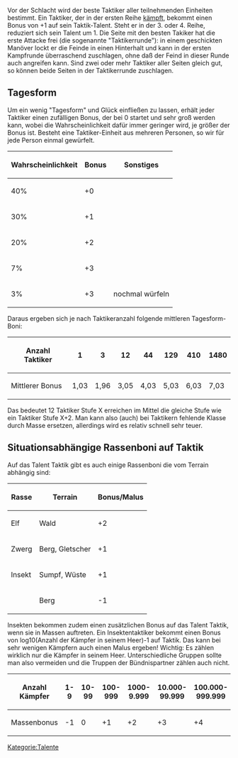 Vor der Schlacht wird der beste Taktiker aller teilnehmenden Einheiten bestimmt. Ein Taktiker, der in der ersten Reihe [[KÄMPFE|kämpft]], bekommt einen Bonus von +1 auf sein Taktik-Talent. Steht er in der 3. oder 4. Reihe, reduziert sich sein Talent um 1. Die Seite mit den besten Takiker hat die erste Attacke frei (die sogenannte "Taktikerrunde"): in einem geschickten Manöver lockt er die Feinde in einen Hinterhalt und kann in der ersten Kampfrunde überraschend zuschlagen, ohne daß der Feind in dieser Runde auch angreifen kann. Sind zwei oder mehr Taktiker aller Seiten gleich gut, so können beide Seiten in der Taktikerrunde zuschlagen.

== Tagesform ==
Um ein wenig "Tagesform" und Glück einfließen zu lassen, erhält jeder Taktiker einen zufälligen Bonus, der bei 0 startet und sehr groß werden kann, wobei die Wahrscheinlichkeit dafür immer geringer wird, je größer der Bonus ist. Besteht eine Taktiker-Einheit aus mehreren Personen, so wir für jede Person einmal gewürfelt. 

{{Geruecht|author=Ralf D.|text=Einem alten Announce bei der Einführung des "Tagesform"-Bonus zufolge sind die Wahrscheinlichkeit so verteilt (Diese Parameter können von der Spielleitung jederzeit verändert werden, und bereits jetzt nicht mehr gültig sein!):}}

{| border="0" cellpadding="3" cellspacing="0"
! Wahrscheinlichkeit !! Bonus !! Sonstiges
|-align="center"
| 40%|| +0 || 
|-align="center"
| 30%|| +1 ||
|-align="center"
| 20%|| +2 || 
|-align="center"
|  7%|| +3 ||
|-align="center"
|  3%|| +3 || nochmal würfeln
|}

Daraus ergeben sich je nach Taktikeranzahl folgende mittleren Tagesform-Boni:

{| border="0" cellpadding="3" cellspacing="0"
|-align="center"
! Anzahl Taktiker
| 1 || 3 || 12 || 44 || 129 || 410 || 1480  
|-align="center"
! Mittlerer Bonus
| 1,03 || 1,96 || 3,05 || 4,03 || 5,03 || 6,03 || 7,03
|}

Das bedeutet 12 Taktiker Stufe X erreichen im Mittel die gleiche Stufe wie ein Taktiker Stufe X+2. Man kann also (auch) bei Taktikern fehlende Klasse durch Masse ersetzen, allerdings wird es relativ schnell sehr teuer.

== Situationsabhängige Rassenboni auf Taktik ==
Auf das Talent Taktik gibt es auch einige Rassenboni die vom Terrain abhängig sind:

{| border="0" cellpadding="3" cellspacing="0"
! Rasse !! Terrain !! Bonus/Malus
|-align="center"
|Elf   ||Wald ||+2 
|-align="center"
|Zwerg ||Berg, Gletscher ||+1
|-align="center"
|Insekt||Sumpf, Wüste||+1
|-align="center"
|      ||Berg ||-1
|}

Insekten bekommen zudem einen zusätzlichen Bonus auf das Talent Taktik, wenn sie in Massen auftreten. Ein Insektentaktiker bekommt einen Bonus von log10(Anzahl der Kämpfer in seinem Heer)-1 auf Taktik. Das kann bei sehr wenigen Kämpfern auch einen Malus ergeben! Wichtig: Es zählen wirklich nur die Kämpfer in seinem Heer. Unterschiedliche Gruppen sollte man also vermeiden und die Truppen der Bündnispartner zählen auch nicht. 

{| border="0" cellpadding="3" cellspacing="0"
|-align="center"
! Anzahl Kämpfer 
| 1-9 || 10-99 || 100-999 || 1000-9.999 || 10.000-99.999 || 100.000-999.999 || ... 
|-align="center"
! Massenbonus
| -1 || 0 || +1 || +2 || +3 || +4 || ... 
|}
[[Kategorie:Talente]]